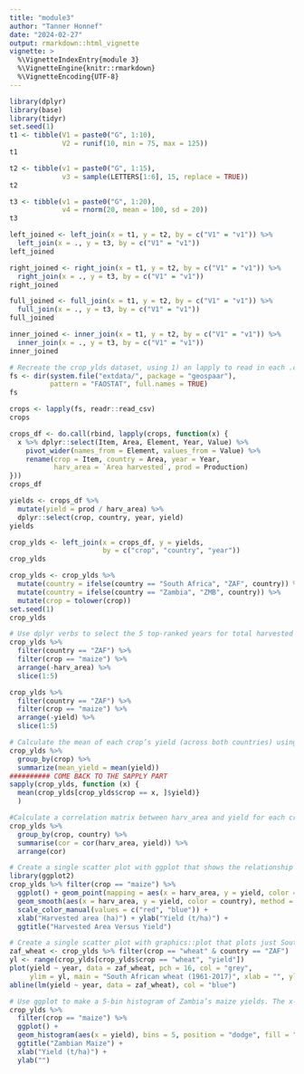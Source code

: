 ```yaml
---
title: "module3"
author: "Tanner Honnef"
date: "2024-02-27"
output: rmarkdown::html_vignette
vignette: >
  %\VignetteIndexEntry{module 3}
  %\VignetteEngine{knitr::rmarkdown}
  %\VignetteEncoding{UTF-8}
---
```


```r
library(dplyr)
library(base)
library(tidyr)
set.seed(1)
t1 <- tibble(V1 = paste0("G", 1:10), 
             V2 = runif(10, min = 75, max = 125))
t1

t2 <- tibble(v1 = paste0("G", 1:15), 
             v3 = sample(LETTERS[1:6], 15, replace = TRUE))
t2

t3 <- tibble(v1 = paste0("G", 1:20), 
             v4 = rnorm(20, mean = 100, sd = 20))
t3

left_joined <- left_join(x = t1, y = t2, by = c("V1" = "v1")) %>% 
  left_join(x = ., y = t3, by = c("V1" = "v1"))
left_joined

right_joined <- right_join(x = t1, y = t2, by = c("V1" = "v1")) %>% 
  right_join(x = ., y = t3, by = c("V1" = "v1"))
right_joined

full_joined <- full_join(x = t1, y = t2, by = c("V1" = "v1")) %>% 
  full_join(x = ., y = t3, by = c("V1" = "v1"))
full_joined

inner_joined <- inner_join(x = t1, y = t2, by = c("V1" = "v1")) %>% 
  inner_join(x = ., y = t3, by = c("V1" = "v1"))
inner_joined

# Recreate the crop_ylds dataset, using 1) an lapply to read in each .csv file from the package extdata/ folder, and 2) the dplyr steps necessary to *_join the data and make the necessary mutate-ations. Chunks 1, 11, 19, and 21 are your guides.
fs <- dir(system.file("extdata/", package = "geospaar"), 
          pattern = "FAOSTAT", full.names = TRUE)
fs

crops <- lapply(fs, readr::read_csv)
crops

crops_df <- do.call(rbind, lapply(crops, function(x) {
  x %>% dplyr::select(Item, Area, Element, Year, Value) %>% 
    pivot_wider(names_from = Element, values_from = Value) %>% 
    rename(crop = Item, country = Area, year = Year, 
           harv_area = `Area harvested`, prod = Production)
}))
crops_df

yields <- crops_df %>% 
  mutate(yield = prod / harv_area) %>% 
  dplyr::select(crop, country, year, yield)
yields

crop_ylds <- left_join(x = crops_df, y = yields, 
                       by = c("crop", "country", "year"))
crop_ylds

crop_ylds <- crop_ylds %>% 
  mutate(country = ifelse(country == "South Africa", "ZAF", country)) %>%  
  mutate(country = ifelse(country == "Zambia", "ZMB", country)) %>% 
  mutate(crop = tolower(crop))
set.seed(1)
crop_ylds

# Use dplyr verbs to select the 5 top-ranked years for total harvested area for South African maize. Do the same for South African maize yields. To do this, you will need to use filter, arrange, and slice. The outputs for each test should be the 5 rows of crop_ylds that meet these criteria.
crop_ylds %>% 
  filter(country == "ZAF") %>% 
  filter(crop == "maize") %>% 
  arrange(-harv_area) %>% 
  slice(1:5)

crop_ylds %>% 
  filter(country == "ZAF") %>% 
  filter(crop == "maize") %>% 
  arrange(-yield) %>% 
  slice(1:5)

# Calculate the mean of each crop’s yield (across both countries) using SAC based on dplyr, as well as an sapply using base R syntax within the sapply to subset on crop (note, subsetting a tibble is a bit different, so use this syntax to do the job within the sapply: mean(crop_ylds[crop_ylds$crop == x, ]$yield))
crop_ylds %>% 
  group_by(crop) %>% 
  summarize(mean_yield = mean(yield))
########## COME BACK TO THE SAPPLY PART
sapply(crop_ylds, function (x) {
  mean(crop_ylds[crop_ylds$crop == x, ]$yield)}
  )

#Calculate a correlation matrix between harv_area and yield for each crop-country combination, using dplyr verbs. Arrange the result (negative to positive) by the value of the correlation coefficient. See Chunk 34 for guidance.
crop_ylds %>% 
  group_by(crop, country) %>% 
  summarise(cor = cor(harv_area, yield)) %>% 
  arrange(cor)

# Create a single scatter plot with ggplot that shows the relationship between harv_area (x-axis) and yield (y-axis) for maize, separated by country on a single plot. Make it a point scatter plot, with a straight trendline fit through each set of points (i.e. method = "lm"). You will need to use geom_point and geom_smooth. Make a title (“Harvested area versus yield”) and x (“Harvested area (ha)”) and y (“Yield (t/ha)”) labels.
library(ggplot2)
crop_ylds %>% filter(crop == "maize") %>% 
  ggplot() + geom_point(mapping = aes(x = harv_area, y = yield, color = country)) +
  geom_smooth(aes(x = harv_area, y = yield, color = country), method = "lm") +
  scale_color_manual(values = c("red", "blue")) +
  xlab("Harvested area (ha)") + ylab("Yield (t/ha)") + 
  ggtitle("Harvested Area Versus Yield")

# Create a single scatter plot with graphics::plot that plots just South African wheat yields (y-axis) against year (x-axis). Plot the points, and then add a linear trendline to it, by wrapping the abline around the lm function. Make the points solid grey (“grey”) and the abline blue. Label the y axis as “Yield (t/ha)”. Remove the x-axis label. Give a title: “South African wheat (1961-2017)”. Chunk 54 is your guide.
zaf_wheat <- crop_ylds %>% filter(crop == "wheat" & country == "ZAF")
yl <- range(crop_ylds[crop_ylds$crop == "wheat", "yield"])
plot(yield ~ year, data = zaf_wheat, pch = 16, col = "grey", 
     ylim = yl, main = "South African wheat (1961-2017)", xlab = "", ylab = "Yield (t/ha)")
abline(lm(yield ~ year, data = zaf_wheat), col = "blue")

# Use ggplot to make a 5-bin histogram of Zambia’s maize yields. The x-label should be “Yield (t/ha)”, the title should be “Zambian Maize”, and bins should be blue with black outlines.
crop_ylds %>% 
  filter(crop == "maize") %>%
  ggplot() + 
  geom_histogram(aes(x = yield), bins = 5, position = "dodge", fill = "blue", color = "black") +
  ggtitle("Zambian Maize") +
  xlab("Yield (t/ha)") +
  ylab("")
```
